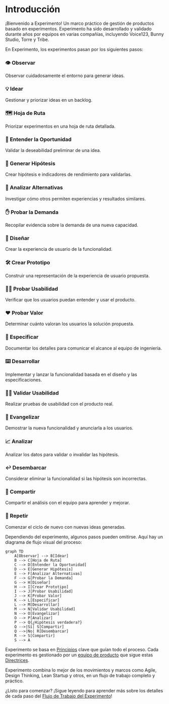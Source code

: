 
# Introducción

¡Bienvenido a Experimento! Un marco práctico de gestión de productos basado en experimentos. Experimento ha sido desarrollado y validado durante años por equipos en varias compañías, incluyendo Voice123, Bunny Studio, Torre y Tribe.

En Experimento, los experimentos pasan por los siguientes pasos:

<Steps>

### 👁 Observar
Observar cuidadosamente el entorno para generar ideas.

### 💡 Idear
Gestionar y priorizar ideas en un backlog.

### 🗺 Hoja de Ruta
Priorizar experimentos en una hoja de ruta detallada.

### 🔎 Entender la Oportunidad
Validar la deseabilidad preliminar de una idea.

### 🤔 Generar Hipótesis
Crear hipótesis e indicadores de rendimiento para validarlas.

### 🔬 Analizar Alternativas
Investigar cómo otros permiten experiencias y resultados similares.

### ✋ Probar la Demanda
Recopilar evidencia sobre la demanda de una nueva capacidad.

### 📐 Diseñar
Crear la experiencia de usuario de la funcionalidad.

### 🛠 Crear Prototipo
Construir una representación de la experiencia de usuario propuesta.

### 👩‍💻 Probar Usabilidad
Verificar que los usuarios puedan entender y usar el producto.

### ❤️ Probar Valor  
Determinar cuánto valoran los usuarios la solución propuesta.

### 📝 Especificar
Documentar los detalles para comunicar el alcance al equipo de ingeniería.

### ⌨️ Desarrollar
Implementar y lanzar la funcionalidad basada en el diseño y las especificaciones.

### 👨‍💻 Validar Usabilidad
Realizar pruebas de usabilidad con el producto real.

### 📣 Evangelizar
Demostrar la nueva funcionalidad y anunciarla a los usuarios.

### 📈 Analizar
Analizar los datos para validar o invalidar las hipótesis.  

### ↩️ Desembarcar
Considerar eliminar la funcionalidad si las hipótesis son incorrectas.

### 💬 Compartir 
Compartir el análisis con el equipo para aprender y mejorar.

### 🔄 Repetir
Comenzar el ciclo de nuevo con nuevas ideas generadas.

</Steps>

Dependiendo del experimento, algunos pasos pueden omitirse. Aquí hay un diagrama de flujo visual del proceso:

```mermaid
graph TD
    A[Observar] --> B[Idear]
    B --> C[Hoja de Ruta]
    C --> D[Entender la Oportunidad]
    D --> E[Generar Hipótesis]
    E --> F[Analizar Alternativas]
    F --> G[Probar la Demanda]
    G --> H[Diseñar]
    H --> I[Crear Prototipo]
    I --> J[Probar Usabilidad]
    J --> K[Probar Valor]
    K --> L[Especificar]
    L --> M[Desarrollar]
    M --> N[Validar Usabilidad]
    N --> O[Evangelizar]
    O --> P[Analizar]
    P --> Q{¿Hipótesis verdadera?}
    Q -->|Sí| S[Compartir]
    Q -->|No| R[Desembarcar]
    R --> S[Compartir]
    S --> A
```

Experimento se basa en [Principios](/principios) clave que guían todo el proceso. Cada experimento es gestionado por un [equipo de producto](/principios/interesados) que sigue estas [Directrices](/principios/directrices).

<Callout>
Experimento combina lo mejor de los movimientos y marcos como Agile, Design Thinking, Lean Startup y otros, en un flujo de trabajo completo y práctico.
</Callout>

¿Listo para comenzar? ¡Sigue leyendo para aprender más sobre los detalles de cada paso del [Flujo de Trabajo del Experimento](/flujo-de-trabajo)!